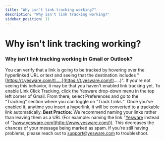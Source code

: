 ```yaml
---
title: "Why isn't link tracking working?"
description: "Why isn't link tracking working?"
sidebar_position: 11
---
```


# Why isn't link tracking working?

### Why isn't link tracking working in Gmail or Outlook?
You can verify that a link is going to be tracked by hovering over the hyperlinked URL or text and seeing that the destination includes "[https://t.yesware.com/tl.....](https://t.yesware.com/tl.....)".
If you're not seeing this behavior, it may be that you haven't enabled link tracking yet. To enable Link Click Tracking, click the Yesware drop-down menu in the top left corner of Gmail. From there, select Preferences and go to the "Tracking" section where you can toggle on "Track Links."  Once you've enabled it, anytime you insert a hyperlink, it will be converted to a trackable link automatically.
**Best Practice:** We recommend naming your links rather than leaving them as a URL (For example: naming the link "[Yesware](https://support.yesware.com/hc/en-us/articles/www.yesware.com) instead of "[www.yesware.com](http://www.yesware.com/)). This decreases the chances of your message being marked as spam.
If you're still having problems, please reach out to [support@yesware.com](mailto:support@yesware.com) to troubleshoot.